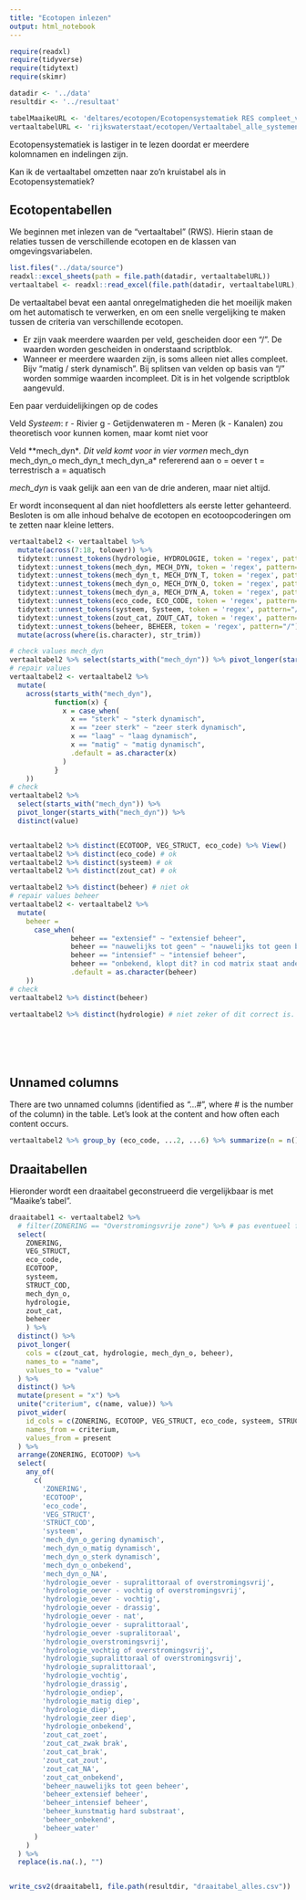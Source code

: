 ```yaml
---
title: "Ecotopen inlezen"
output: html_notebook
---
```


```r
require(readxl)
require(tidyverse)
require(tidytext)
require(skimr)

datadir <- '../data'
resultdir <- '../resultaat'

tabelMaaikeURL <- 'deltares/ecotopen/Ecotopensystematiek RES compleet_v2.xlsx'
vertaaltabelURL <- 'rijkswaterstaat/ecotopen/Vertaaltabel_alle_systemen_v20200303_MM.xlsx'
```

Ecotopensystematiek is lastiger in te lezen doordat er meerdere kolomnamen en indelingen zijn.

Kan ik de vertaaltabel omzetten naar zo'n kruistabel als in Ecotopensystematiek?

## Ecotopentabellen

We beginnen met inlezen van de "vertaaltabel" (RWS). Hierin staan de relaties tussen de verschillende ecotopen en de klassen van omgevingsvariabelen.

```r
list.files("../data/source")
readxl::excel_sheets(path = file.path(datadir, vertaaltabelURL))
vertaaltabel <- readxl::read_excel(file.path(datadir, vertaaltabelURL), sheet = "VERTAALTABEL")
```
De vertaaltabel bevat een aantal onregelmatigheden die het moeilijk maken om het automatisch te verwerken, en om een snelle vergelijking te maken tussen de criteria van verschillende ecotopen. 

*   Er zijn vaak meerdere waarden per veld, gescheiden door een "/". De waarden worden gescheiden in onderstaand scriptblok.
*   Wanneer er meerdere waarden zijn, is soms alleen niet alles compleet. Bijv "matig / sterk dynamisch". Bij splitsen van velden op basis van "/" worden sommige waarden incompleet. Dit is in het volgende scriptblok aangevuld. 


Een paar verduidelijkingen op de codes

Veld *Systeem*:
r - Rivier
g - Getijdenwateren
m - Meren
(k - Kanalen) zou theoretisch voor kunnen komen, maar komt niet voor


Veld **mech_dyn\**. Dit veld komt voor in vier vormen
*mech_dyn*
*mech_dyn_o*
*mech_dyn_t*
*mech_dyn_a*
refererend aan
o = oever
t = terrestrisch
a = aquatisch

*mech_dyn* is vaak gelijk aan een van de drie anderen, maar niet altijd. 

Er wordt inconsequent al dan niet hoofdletters als eerste letter gehanteerd. Besloten is om alle inhoud behalve de ecotopen en ecotoopcoderingen om te zetten naar kleine letters.


```r

vertaaltabel2 <- vertaaltabel %>%
  mutate(across(7:18, tolower)) %>%
  tidytext::unnest_tokens(hydrologie, HYDROLOGIE, token = 'regex', pattern="/") %>%
  tidytext::unnest_tokens(mech_dyn, MECH_DYN, token = 'regex', pattern="/") %>%
  tidytext::unnest_tokens(mech_dyn_t, MECH_DYN_T, token = 'regex', pattern="/") %>%
  tidytext::unnest_tokens(mech_dyn_o, MECH_DYN_O, token = 'regex', pattern="/") %>%
  tidytext::unnest_tokens(mech_dyn_a, MECH_DYN_A, token = 'regex', pattern="/") %>%
  tidytext::unnest_tokens(eco_code, ECO_CODE, token = 'regex', pattern="/") %>%
  tidytext::unnest_tokens(systeem, Systeem, token = 'regex', pattern="/") %>%
  tidytext::unnest_tokens(zout_cat, ZOUT_CAT, token = 'regex', pattern="/") %>%
  tidytext::unnest_tokens(beheer, BEHEER, token = 'regex', pattern="/") %>%
  mutate(across(where(is.character), str_trim))

# check values mech_dyn
vertaaltabel2 %>% select(starts_with("mech_dyn")) %>% pivot_longer(starts_with("mech_dyn")) %>% distinct(value)
# repair values
vertaaltabel2 <- vertaaltabel2 %>%
  mutate(
    across(starts_with("mech_dyn"), 
           function(x) {
             x = case_when(
               x == "sterk" ~ "sterk dynamisch", 
               x == "zeer sterk" ~ "zeer sterk dynamisch", 
               x == "laag" ~ "laag dynamisch", 
               x == "matig" ~ "matig dynamisch",
               .default = as.character(x)
             )
           } 
    )) 
# check
vertaaltabel2 %>%
  select(starts_with("mech_dyn")) %>% 
  pivot_longer(starts_with("mech_dyn")) %>% 
  distinct(value)


vertaaltabel2 %>% distinct(ECOTOOP, VEG_STRUCT, eco_code) %>% View()
vertaaltabel2 %>% distinct(eco_code) # ok
vertaaltabel2 %>% distinct(systeem) # ok
vertaaltabel2 %>% distinct(zout_cat) # ok

vertaaltabel2 %>% distinct(beheer) # niet ok
# repair values beheer
vertaaltabel2 <- vertaaltabel2 %>%
  mutate(
    beheer =
      case_when(
               beheer == "extensief" ~ "extensief beheer", 
               beheer == "nauwelijks tot geen" ~ "nauwelijks tot geen beheer", 
               beheer == "intensief" ~ "intensief beheer", 
               beheer == "onbekend, klopt dit? in cod matrix staat anders." ~ "onbekend",
               .default = as.character(beheer)
    )) 
# check
vertaaltabel2 %>% distinct(beheer)

vertaaltabel2 %>% distinct(hydrologie) # niet zeker of dit correct is. 







```


## Unnamed columns

There are two unnamed columns (identified as "...#", where # is the number of the column) in the table. Let's look at the content and how often each content occurs. 

```r
vertaaltabel2 %>% group_by (eco_code, ...2, ...6) %>% summarize(n = n())  
```

## Draaitabellen

Hieronder wordt een draaitabel geconstrueerd die vergelijkbaar is met "Maaike's tabel".


```r

draaitabel1 <- vertaaltabel2 %>% 
  # filter(ZONERING == "Overstromingsvrije zone") %>% # pas eventueel filter toe
  select(
    ZONERING, 
    VEG_STRUCT, 
    eco_code, 
    ECOTOOP, 
    systeem, 
    STRUCT_COD, 
    mech_dyn_o, 
    hydrologie, 
    zout_cat, 
    beheer
    ) %>% 
  distinct() %>%
  pivot_longer(
    cols = c(zout_cat, hydrologie, mech_dyn_o, beheer), 
    names_to = "name", 
    values_to = "value"
  ) %>%
  distinct() %>%
  mutate(present = "x") %>%
  unite("criterium", c(name, value)) %>%
  pivot_wider(
    id_cols = c(ZONERING, ECOTOOP, VEG_STRUCT, eco_code, systeem, STRUCT_COD),
    names_from = criterium,
    values_from = present
  ) %>%
  arrange(ZONERING, ECOTOOP) %>%
  select(
    any_of(
      c(
        'ZONERING',
        'ECOTOOP',
        'eco_code',
        'VEG_STRUCT',
        'STRUCT_COD',
        'systeem',
        'mech_dyn_o_gering dynamisch',
        'mech_dyn_o_matig dynamisch',
        'mech_dyn_o_sterk dynamisch',
        'mech_dyn_o_onbekend',
        'mech_dyn_o_NA',
        'hydrologie_oever - supralittoraal of overstromingsvrij',
        'hydrologie_oever - vochtig of overstromingsvrij',
        'hydrologie_oever - vochtig',
        'hydrologie_oever - drassig',
        'hydrologie_oever - nat',
        'hydrologie_oever - supralittoraal',
        'hydrologie_oever -supralitoraal',
        'hydrologie_overstromingsvrij',
        'hydrologie_vochtig of overstromingsvrij',
        'hydrologie_supralittoraal of overstromingsvrij',
        'hydrologie_supralittoraal',
        'hydrologie_vochtig',
        'hydrologie_drassig',
        'hydrologie_ondiep',
        'hydrologie_matig diep',
        'hydrologie_diep',
        'hydrologie_zeer diep',
        'hydrologie_onbekend',
        'zout_cat_zoet',
        'zout_cat_zwak brak',
        'zout_cat_brak',
        'zout_cat_zout',
        'zout_cat_NA',
        'zout_cat_onbekend',
        'beheer_nauwelijks tot geen beheer',
        'beheer_extensief beheer',
        'beheer_intensief beheer',
        'beheer_kunstmatig hard substraat',
        'beheer_onbekend',
        'beheer_water'
      )
    )
  ) %>%
  replace(is.na(.), "")


write_csv2(draaitabel1, file.path(resultdir, "draaitabel_alles.csv"))
```

```r

```







